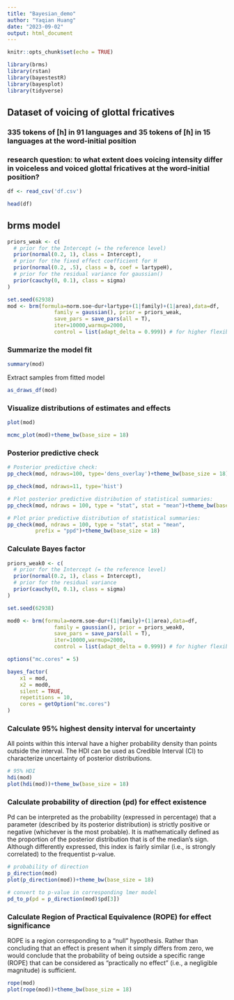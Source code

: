 ```yaml
---
title: "Bayesian_demo"
author: "Yaqian Huang"
date: "2023-09-02"
output: html_document
---
```


```r
knitr::opts_chunk$set(echo = TRUE)

library(brms)
library(rstan)
library(bayestestR)
library(bayesplot)
library(tidyverse)

```

## Dataset of voicing of glottal fricatives
### 335 tokens of [h] in 91 languages and 35 tokens of [ɦ] in 15 languages at the word-initial position
### research question: to what extent does voicing intensity differ in voiceless and voiced glottal fricatives at the word-initial position? 

```r
df <- read_csv('df.csv')

head(df)
```

## brms model

```r

priors_weak <- c(
  # prior for the Intercept (= the reference level)
  prior(normal(0.2, 1), class = Intercept),
  # prior for the fixed effect coefficient for H
  prior(normal(0.2, .5), class = b, coef = lartypeH),
  # prior for the residual variance for gaussian()
  prior(cauchy(0, 0.1), class = sigma)
)

set.seed(62938)
mod <- brm(formula=norm.soe~dur+lartype+(1|family)+(1|area),data=df,
               family = gaussian(), prior = priors_weak,
               save_pars = save_pars(all = T),
               iter=10000,warmup=2000,
               control = list(adapt_delta = 0.999)) # for higher flexibility & treedepth

```

### Summarize the model fit

```r
summary(mod)
```

Extract samples from fitted model

```r
as_draws_df(mod)
```


### Visualize distributions of estimates and effects

```r
plot(mod)

mcmc_plot(mod)+theme_bw(base_size = 18)
```

### Posterior predictive check

```r
# Posterior predictive check:
pp_check(mod, ndraws=100, type='dens_overlay')+theme_bw(base_size = 18)

pp_check(mod, ndraws=11, type='hist')

# Plot posterior predictive distribution of statistical summaries:
pp_check(mod, ndraws = 100, type = "stat", stat = "mean")+theme_bw(base_size = 18)

# Plot prior predictive distribution of statistical summaries:
pp_check(mod, ndraws = 100, type = "stat", stat = "mean",
         prefix = "ppd")+theme_bw(base_size = 18)
```

### Calculate Bayes factor

```r

priors_weak0 <- c(
  # prior for the Intercept (= the reference level)
  prior(normal(0.2, 1), class = Intercept),
  # prior for the residual variance
  prior(cauchy(0, 0.1), class = sigma)
)

set.seed(62938)

mod0 <- brm(formula=norm.soe~dur+(1|family)+(1|area),data=df,
               family = gaussian(), prior = priors_weak0,
               save_pars = save_pars(all = T),
               iter=10000,warmup=2000,
               control = list(adapt_delta = 0.999)) # for higher flexibility & treedepth

options("mc.cores" = 5)

bayes_factor(
    x1 = mod,
    x2 = mod0,
    silent = TRUE,
    repetitions = 10,
    cores = getOption("mc.cores")
)

```

### Calculate 95% highest density interval for uncertainty

All points within this interval have a higher probability density than points outside the interval. The HDI can be used as Credible Interval (CI) to characterize uncertainty of posterior distributions.

```r
# 95% HDI
hdi(mod)
plot(hdi(mod))+theme_bw(base_size = 18)

```

### Calculate probability of direction (pd) for effect existence

Pd can be interpreted as the probability (expressed in percentage) that a parameter (described by its posterior distribution) is strictly positive or negative (whichever is the most probable). It is mathematically defined as the proportion of the posterior distribution that is of the median's sign. Although differently expressed, this index is fairly similar (i.e., is strongly correlated) to the frequentist p-value.

```r

# probability of direction
p_direction(mod)
plot(p_direction(mod))+theme_bw(base_size = 18)

# convert to p-value in corresponding lmer model
pd_to_p(pd = p_direction(mod)$pd[3])

```

### Calculate Region of Practical Equivalence (ROPE) for effect significance

ROPE is a region corresponding to a “null” hypothesis. Rather than concluding that an effect is present when it simply differs from zero, we would conclude that the probability of being outside a specific range (ROPE) that can be considered as “practically no effect” (i.e., a negligible magnitude) is sufficient.

```r
rope(mod)
plot(rope(mod))+theme_bw(base_size = 18)

```

